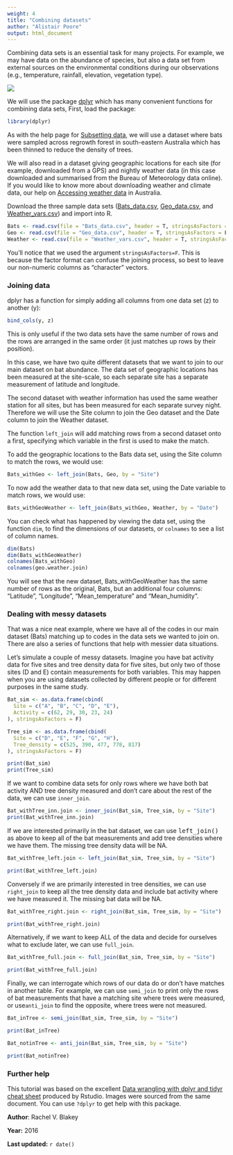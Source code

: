 ```yaml
---
weight: 4
title: "Combining datasets"
author: "Alistair Poore"
output: html_document
---
```


Combining data sets is an essential task for many projects. For example, we may have data on the abundance of species, but also a data set from external sources on the environmental conditions during our observations (e.g., temperature, rainfall, elevation, vegetation type). 

![](Combining_data_image.jpg)

We will use the package [dplyr](https://cran.r-project.org/web/packages/dplyr/index.html) which has many convenient functions for combining data sets, First, load the package:

```r
library(dplyr)
```

As with the help page for [Subsetting data](/../data-manipulation/subsetting-data/), we will use a dataset where bats were sampled across regrowth forest in south-eastern Australia which has been thinned to reduce the density of trees.

We will also read in a dataset giving geographic locations for each site (for example, downloaded from a GPS) and nightly weather data (in this case downloaded and summarised from the Bureau of Meteorology data online). If you would like to know more about downloading weather and climate data, our help on [Accessing weather data](/../accessing-weather-data/) in Australia.

Download the three sample data sets ([Bats_data.csv](/datasets/Bats_data.csv), [Geo_data.csv](/datasets/Geo_data.csv), and [Weather_vars.csv](/datasets/Weather_vars.csv)) and import into R.

```r
Bats <- read.csv(file = "Bats_data.csv", header = T, stringsAsFactors = F)
Geo <- read.csv(file = "Geo_data.csv", header = T, stringsAsFactors = F)
Weather <- read.csv(file = "Weather_vars.csv", header = T, stringsAsFactors = F)
```

You'll notice that we used the argument `stringsAsFactors=F`. This is because the factor format can confuse the joining process, so best to leave our non-numeric columns as "character" vectors.
  

### Joining data
 
dplyr has a function for simply adding all columns from one data set (z) to another (y):

```r
bind_cols(y, z)
```

This is only useful if the two data sets have the same number of rows and the rows are arranged in the same order (it just matches up rows by their position).  

In this case, we have two quite different datasets that we want to join to our main dataset on bat abundance. The data set of geographic locations has been measured at the site-scale, so each separate site has a separate measurement of latitude and longitude. 

The second dataset with weather information has used the same weather station for all sites, but has been measured for each separate survey night. Therefore we will use the Site column to join the Geo dataset and the Date column to join the Weather dataset. 

The function `left_join` will add matching rows from a second dataset onto a first, specifying which variable in the first is used to make the match.

To add the geographic locations to the Bats data set, using the Site column to match the rows, we would use:

```r
Bats_withGeo <- left_join(Bats, Geo, by = "Site")
```

To now add the weather data to that new data set, using the Date variable to match rows, we would use:

```r
Bats_withGeoWeather <- left_join(Bats_withGeo, Weather, by = "Date")
```

You can check what has happened by viewing the data set, using the function `dim`, to find the dimensions of our datasets, or `colnames` to see a list of column names.


```r
dim(Bats)
dim(Bats_withGeoWeather)
colnames(Bats_withGeo)
colnames(geo.weather.join)
```

You will see that the new dataset,  Bats_withGeoWeather has the same number of rows as the original, Bats, but an additional four columns: "Latitude", "Longitude", "Mean_temperature" and "Mean_humidity".
  

### Dealing with messy datasets
 
That was a nice neat example, where we have all of the codes in our main dataset (Bats) matching up to codes in the data sets we wanted to join on. There are also a series of functions that help with messier data situations. 

Let's simulate a couple of messy datasets. Imagine you have bat activity data for five sites and tree density data for five sites, but only two of those sites (D and E) contain measurements for both variables. This may happen when you are using datasets collected by different people or for different purposes in the same study. 

```r
Bat_sim <- as.data.frame(cbind(
  Site = c("A", "B", "C", "D", "E"),
  Activity = c(62, 29, 30, 23, 24)
), stringsAsFactors = F)

Tree_sim <- as.data.frame(cbind(
  Site = c("D", "E", "F", "G", "H"),
  Tree_density = c(525, 390, 477, 778, 817)
), stringsAsFactors = F)
```

```r
print(Bat_sim)
print(Tree_sim)
```

If we want to combine data sets for only rows where we have both bat activity AND tree density measured and don't care about the rest of the data, we can use `inner_join`.

```r
Bat_withTree_inn.join <- inner_join(Bat_sim, Tree_sim, by = "Site")
print(Bat_withTree_inn.join)
```

If we are interested primarily in the bat dataset, we can use <font face="monospace">left_join()</font> as above to keep all of the bat measurements and add tree densities where we have them. The missing tree density data will be NA.

```r
Bat_withTree_left.join <- left_join(Bat_sim, Tree_sim, by = "Site")
```

```r
print(Bat_withTree_left.join)
```

Conversely if we are primarily interested in tree densities, we can use `right_join` to keep all the tree density data and include bat activity where we have measured it. The missing bat data will be NA.

```r
Bat_withTree_right.join <- right_join(Bat_sim, Tree_sim, by = "Site")
```

```r
print(Bat_withTree_right.join)
```

Alternatively, if we want to keep ALL of the data and decide for ourselves what to exclude later, we can use `full_join`.

```r
Bat_withTree_full.join <- full_join(Bat_sim, Tree_sim, by = "Site")
```

```r
print(Bat_withTree_full.join)
```

Finally, we can interrogate which rows of our data do or don't have matches in another table. For example, we can use `semi_join` to print only the rows of bat measurements that have a matching site where trees were measured, or use`anti_join` to find the opposite, where trees were not measured.

```r
Bat_inTree <- semi_join(Bat_sim, Tree_sim, by = "Site")
```

```r
print(Bat_inTree)
```

```r
Bat_notinTree <- anti_join(Bat_sim, Tree_sim, by = "Site")
```

```r
print(Bat_notinTree)
```
  

### Further help
 
This tutorial was based on the excellent [Data wrangling with dplyr and tidyr cheat sheet](https://www.rstudio.com/wp-content/uploads/2015/02/data-wrangling-cheatsheet.pdf) produced by Rstudio. Images were sourced from the same document. You can use `?dplyr` to get help with this package.

**Author**: Rachel V. Blakey

**Year:** 2016

**Last updated:** `r date()`
